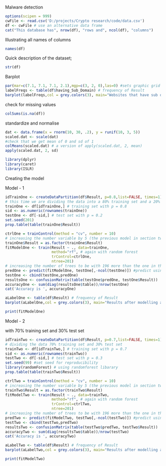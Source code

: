 Malware detection

```r
options(scipen = 999)
cwFile <- read.csv('D:/projects/Crypto research/code/data.csv')
df <- cwFile # use an alternative data frame
cat("This database has", nrow(df), "rows and", ncol(df), "columns")
```
Illustrating all names of columns

```r
names(df)
```
Quick description of the dataset;

```r
str(df)
```
Barplot

```r
par(mar=c(7.1, 7.1, 7.1, 2.1),mgp=c(3, 2, 0),las=0) #sets graphic grid to 2 by 2 with margin spacing
labelFreqs <- table(df$having_Sub_Domain) # frequency of Result
barplot(labelFreqs,col = grey.colors(3), main="Websites that have sub domain")  # Shows the frequency of having sub domain;
```

check for missing values

```r
colSums(is.na(df))
```

standardize and normalise

```r
dat <- data.frame(x = rnorm(10, 30, .2), y = runif(10, 3, 5))
scaled.dat <- scale(dat)
#check that we get mean of 0 and sd of 1
colMeans(scaled.dat) # a version of apply(scaled.dat, 2, mean)
apply(scaled.dat, 2, sd)
```

```r
library(dplyr)
library(caret)
library(ISLR)
```

Creating the model

Model - 1

```r
idTrainOne <- createDataPartition(df$Result, p=0.8,list=FALSE, times=1)
# this time we are dividing the data into a 80% training set and a 20% test set
trainOne <- df[idTrainOne,] # training set with p = 0.8
sid <- as.numeric(rownames(trainOne))
testOne <- df[-sid,] # test set with p = 0.2
set.seed(201)
prop.table(table(trainOne$Result))
```

```r
ctrlOne = trainControl(method = "cv", number = 10)
# increasing the number variable by 5 (the previous model in section two is just 5)
trainOne$Result = as.factor(trainOne$Result)
fitModelOne <- train(Result ~ ., data=trainOne,
                     method="rf", # again with random forest
                     trControl=ctrlOne,
                     ntree=201)
# increasing the number of trees to be with 196 more than the one in the previous model
predOne <- predict(fitModelOne, testOne[,-ncol(testOne)]) #predict using the new model
testOne <- cbind(testOne,predOne)
resultsOne <- confusionMatrix(table(testOne$predOne, testOne$Result))
accuracyOne <- sum(diag(resultsOne$table))/nrow(testOne)
cat('Accuracy is ', accuracyOne) 
```

```r
aLabelOne <- table(df$Result) # frequency of Result
barplot(aLabelOne,col = grey.colors(3), main="Results after modelling and predicting")
```


```r
print(fitModelOne)
```


Model - 2

with 70% training set and 30% test set

```r
idTrainTwo <- createDataPartition(df$Result, p=0.7,list=FALSE, times=1)
# dividing the data 70% training set and 30% test set
trainTwo <- df[idTrainTwo,] # training set with p = 0.7
sid <- as.numeric(rownames(trainTwo))
testTwo <- df[-sid,] # test set with p = 0.3
set.seed(99) #set seed for reproducibility
library(randomForest) # using randomforest libarary
prop.table(table(trainTwo$Result))
```

```r
ctrlTwo = trainControl(method = "cv", number = 10)
# increasing the number variable by 5 (the previous model in section two is just 5)
trainTwo$Result = as.factor(trainTwo$Result)
fitModelTwo <- train(Result ~ ., data=trainTwo,
                     method="rf", # again with random forest
                     trControl=ctrlTwo,
                     ntree=201)
# increasing the number of trees to be with 196 more than the one in the previous model
predTwo <- predict(fitModelTwo, testTwo[,-ncol(testTwo)]) #predict using the new model
testTwo <- cbind(testTwo,predTwo)
resultsTwo <- confusionMatrix(table(testTwo$predTwo, testTwo$Result))
accuracyTwo <- sum(diag(resultsTwo$table))/nrow(testTwo)
cat('Accuracy is ', accuracyTwo)
```

```r
aLabelTwo <- table(df$Result) # frequency of Result
barplot(aLabelTwo,col = grey.colors(3), main="Results after modelling and predicting")

```

```r
print(fitModelTwo)
```

